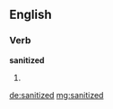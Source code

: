 ==English==

===Verb===
'''sanitized'''

# {{past of|[[sanitize]]}}

[[de:sanitized]]
[[mg:sanitized]]